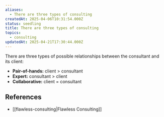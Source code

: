 ```yaml
---
aliases:
  - There are three types of consulting
createdAt: 2025-04-06T10:31:54.000Z
status: seedling
title: There are three types of consulting
topics:
  - consulting
updatedAt: 2025-04-21T17:30:44.000Z
---
```

There are three types of possible relationships between the consultant and its client:

- **Pair-of-hands:** client > consultant
- **Expert:** consultant > client
- **Collaborative:** client = consultant

## References

- [[flawless-consulting|Flawless Consulting]]
